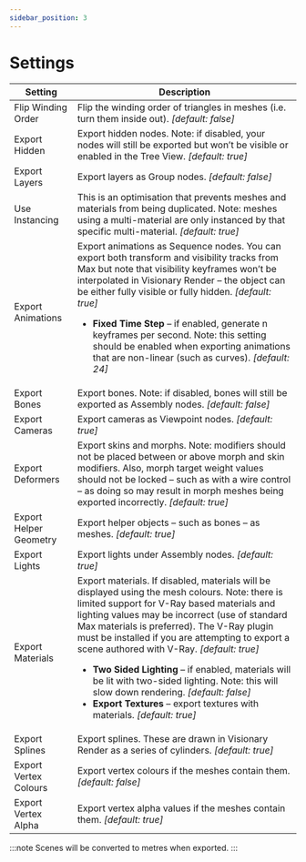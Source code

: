 ```yaml
---
sidebar_position: 3
---
```


# Settings

| Setting                | Description                                                                                         |
|------------------------|-----------------------------------------------------------------------------------------------------|
| Flip Winding Order     | Flip the winding order of triangles in meshes (i.e. turn them inside out). *[default: false]* |
| Export Hidden          | Export hidden nodes. Note: if disabled, your nodes will still be exported but won’t be visible or enabled in the Tree View. *[default: true]* |
| Export Layers          | Export layers as Group nodes. *[default: false]* |
| Use Instancing         | This is an optimisation that prevents meshes and materials from being duplicated. Note: meshes using a multi-material are only instanced by that specific multi-material. *[default: true]* |
| Export Animations      | Export animations as Sequence nodes. You can export both transform and visibility tracks from Max but note that visibility keyframes won’t be interpolated in Visionary Render – the object can be either fully visible or fully hidden. *[default: true]* <ul><li>**Fixed Time Step** – if enabled, generate n keyframes per second. Note: this setting should be enabled when exporting animations that are non-linear (such as curves).  *[default: 24]*</li></ul> |
| Export Bones           | Export bones. Note: if disabled, bones will still be exported as Assembly nodes. *[default: false]* |
| Export Cameras         | Export cameras as Viewpoint nodes. *[default: true]* |
| Export Deformers       | Export skins and morphs. Note: modifiers should not be placed between or above morph and skin modifiers. Also, morph target weight values should not be locked – such as with a wire control – as doing so may result in morph meshes being exported incorrectly. *[default: true]* |
| Export Helper Geometry | Export helper objects – such as bones – as meshes. *[default: true]* |
| Export Lights          | Export lights under Assembly nodes. *[default: true]* |
| Export Materials       | Export materials. If disabled, materials will be displayed using the mesh colours. Note: there is limited support for V-Ray based materials and lighting values may be incorrect (use of standard Max materials is preferred). The V-Ray plugin must be installed if you are attempting to export a scene authored with V-Ray. *[default: true]* <ul><li>**Two Sided Lighting** – if enabled, materials will be lit with two-sided lighting. Note: this will slow down rendering. *[default: false]*</li><li>**Export Textures** – export textures with materials. *[default: true]*</li></ul> |
| Export Splines         | Export splines. These are drawn in Visionary Render as a series of cylinders. *[default: true]* |
| Export Vertex Colours  | Export vertex colours if the meshes contain them. *[default: false]* |
| Export Vertex Alpha    | Export vertex alpha values if the meshes contain them. *[default: true]* |

:::note
Scenes will be converted to metres when exported.
:::
